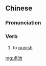 {{also|处治}}
==Chinese==
{{zh-forms|s=处治}}

===Pronunciation===
{{zh-pron
|m=chǔzhì
|c=cyu2 zi6
|mn=chhù-tī
|cat=v
}}

===Verb===
{{zh-verb}}

# to [[punish]]

[[mg:處治]]